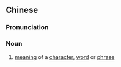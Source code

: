 {{also|字义}}
==Chinese==
{{zh-forms|s=字义|character|meaning}}

===Pronunciation===
{{zh-pron
|m=zìyì
|c=zi6 ji6
|mn=jī-gī/lī-gī
|cat=n
}}

===Noun===
{{zh-noun}}

# [[meaning]] of a [[character]], [[word]] or [[phrase]]